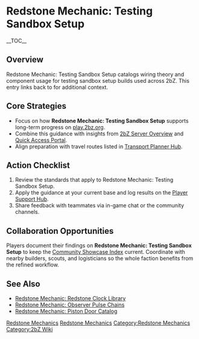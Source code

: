 {{Short description|Redstone Mechanic: Testing Sandbox Setup catalogs wiring theory and component usage for testing sandbox setup builds used across 2bZ}}
= Redstone Mechanic: Testing Sandbox Setup =
{{2bZ Navbox}}
__TOC__

== Overview ==
Redstone Mechanic: Testing Sandbox Setup catalogs wiring theory and component usage for
testing sandbox setup builds used across 2bZ. This entry links back to [[Category:Redstone
Mechanics|Redstone Mechanics]] for additional context.

== Core Strategies ==
* Focus on how '''Redstone Mechanic: Testing Sandbox Setup''' supports long-term progress on [[play.2bz.org]].
* Combine this guidance with insights from [[2bZ Server Overview]] and [[Quick Access Portal]].
* Align preparation with travel routes listed in [[Transport Planner Hub]].

== Action Checklist ==
# Review the [[Category:Redstone Mechanics|Redstone Mechanics]] standards that apply to Redstone Mechanic: Testing Sandbox Setup.
# Apply the guidance at your current base and log results on the [[Player Support Hub]].
# Share feedback with teammates via in-game chat or the community channels.

== Collaboration Opportunities ==
Players document their findings on '''Redstone Mechanic: Testing Sandbox Setup''' to keep
the [[Community Showcase Index]] current. Coordinate with nearby builders, scouts, and
logisticians so the whole faction benefits from the refined workflow.

== See Also ==
* [[Redstone Mechanic: Redstone Clock Library]]
* [[Redstone Mechanic: Observer Pulse Chains]]
* [[Redstone Mechanic: Piston Door Catalog]]

[[Category:Redstone Mechanics]]
[[Category:2bZ Wiki]]
